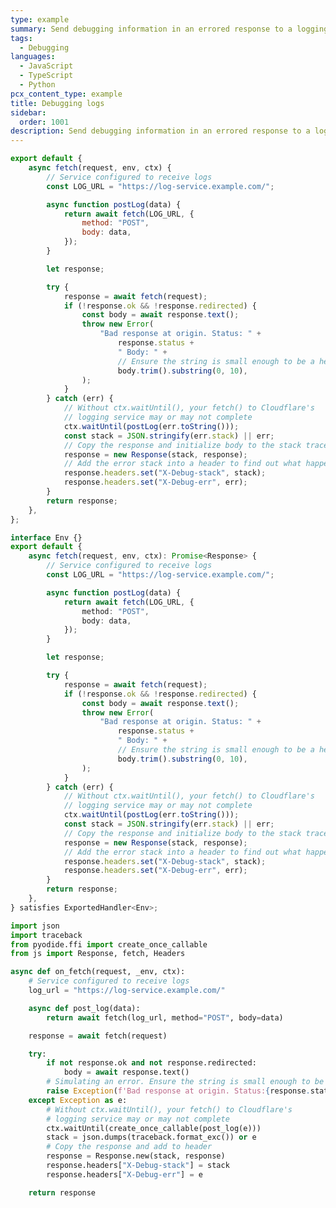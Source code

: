 ```yaml
---
type: example
summary: Send debugging information in an errored response to a logging service.
tags:
  - Debugging
languages:
  - JavaScript
  - TypeScript
  - Python
pcx_content_type: example
title: Debugging logs
sidebar:
  order: 1001
description: Send debugging information in an errored response to a logging service.
---
```



<Tabs syncKey="workersExamples"> <TabItem label="JavaScript" icon="seti:javascript">

```js
export default {
	async fetch(request, env, ctx) {
		// Service configured to receive logs
		const LOG_URL = "https://log-service.example.com/";

		async function postLog(data) {
			return await fetch(LOG_URL, {
				method: "POST",
				body: data,
			});
		}

		let response;

		try {
			response = await fetch(request);
			if (!response.ok && !response.redirected) {
				const body = await response.text();
				throw new Error(
					"Bad response at origin. Status: " +
						response.status +
						" Body: " +
						// Ensure the string is small enough to be a header
						body.trim().substring(0, 10),
				);
			}
		} catch (err) {
			// Without ctx.waitUntil(), your fetch() to Cloudflare's
			// logging service may or may not complete
			ctx.waitUntil(postLog(err.toString()));
			const stack = JSON.stringify(err.stack) || err;
			// Copy the response and initialize body to the stack trace
			response = new Response(stack, response);
			// Add the error stack into a header to find out what happened
			response.headers.set("X-Debug-stack", stack);
			response.headers.set("X-Debug-err", err);
		}
		return response;
	},
};
```

</TabItem> <TabItem label="TypeScript" icon="seti:typescript">

```ts
interface Env {}
export default {
	async fetch(request, env, ctx): Promise<Response> {
		// Service configured to receive logs
		const LOG_URL = "https://log-service.example.com/";

		async function postLog(data) {
			return await fetch(LOG_URL, {
				method: "POST",
				body: data,
			});
		}

		let response;

		try {
			response = await fetch(request);
			if (!response.ok && !response.redirected) {
				const body = await response.text();
				throw new Error(
					"Bad response at origin. Status: " +
						response.status +
						" Body: " +
						// Ensure the string is small enough to be a header
						body.trim().substring(0, 10),
				);
			}
		} catch (err) {
			// Without ctx.waitUntil(), your fetch() to Cloudflare's
			// logging service may or may not complete
			ctx.waitUntil(postLog(err.toString()));
			const stack = JSON.stringify(err.stack) || err;
			// Copy the response and initialize body to the stack trace
			response = new Response(stack, response);
			// Add the error stack into a header to find out what happened
			response.headers.set("X-Debug-stack", stack);
			response.headers.set("X-Debug-err", err);
		}
		return response;
	},
} satisfies ExportedHandler<Env>;
```

</TabItem> <TabItem label="Python" icon="seti:python">

```py
import json
import traceback
from pyodide.ffi import create_once_callable
from js import Response, fetch, Headers

async def on_fetch(request, _env, ctx):
    # Service configured to receive logs
    log_url = "https://log-service.example.com/"

    async def post_log(data):
        return await fetch(log_url, method="POST", body=data)

    response = await fetch(request)

    try:
        if not response.ok and not response.redirected:
            body = await response.text()
        # Simulating an error. Ensure the string is small enough to be a header
        raise Exception(f'Bad response at origin. Status:{response.status} Body:{body.strip()[:10]}')
    except Exception as e:
        # Without ctx.waitUntil(), your fetch() to Cloudflare's
        # logging service may or may not complete
        ctx.waitUntil(create_once_callable(post_log(e)))
        stack = json.dumps(traceback.format_exc()) or e
        # Copy the response and add to header
        response = Response.new(stack, response)
        response.headers["X-Debug-stack"] = stack
        response.headers["X-Debug-err"] = e

    return response
```

</TabItem> </Tabs>
